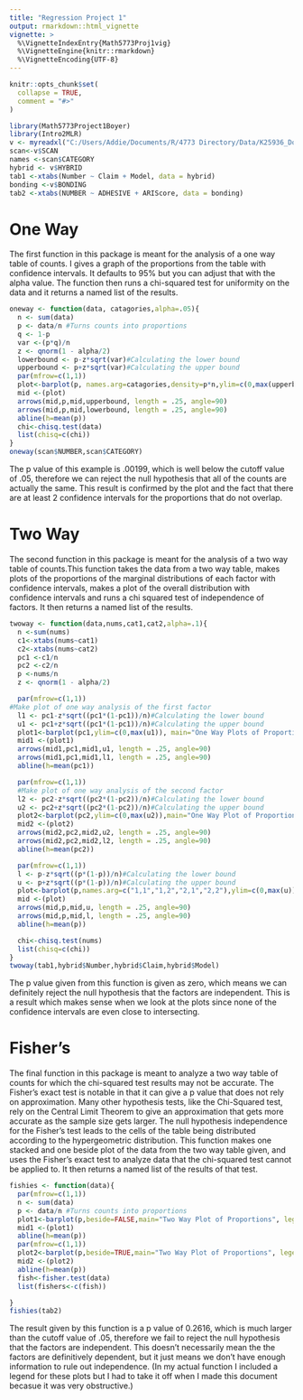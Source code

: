 ```yaml
---
title: "Regression Project 1"
output: rmarkdown::html_vignette
vignette: >
  %\VignetteIndexEntry{Math5773Proj1vig}
  %\VignetteEngine{knitr::rmarkdown}
  %\VignetteEncoding{UTF-8}
---
```


```r
knitr::opts_chunk$set(
  collapse = TRUE,
  comment = "#>"
)

```

```r
library(Math5773Project1Boyer)
library(Intro2MLR)
v <- myreadxl("C:/Users/Addie/Documents/R/4773 Directory/Data/K25936_Downloads/Excel/")
scan<-v$SCAN
names <-scan$CATEGORY
hybrid <- v$HYBRID
tab1 <-xtabs(Number ~ Claim + Model, data = hybrid)
bonding <-v$BONDING
tab2 <-xtabs(NUMBER ~ ADHESIVE + ARIScore, data = bonding)
```
# One Way
The first function in this package is meant for the analysis of a one way table of counts. I gives a graph of the proportions from the table with confidence intervals. It defaults to 95% but you can adjust that with the alpha value. The function then runs a chi-squared test for uniformity on the data and it returns a named list of the results.
```r
oneway <- function(data, catagories,alpha=.05){
  n <- sum(data)
  p <- data/n #Turns counts into proportions
  q <- 1-p
  var <-(p*q)/n
  z <- qnorm(1 - alpha/2)
  lowerbound <- p-z*sqrt(var)#Calculating the lower bound
  upperbound <- p+z*sqrt(var)#Calculating the upper bound
  par(mfrow=c(1,1))
  plot<-barplot(p, names.arg=catagories,density=p*n,ylim=c(0,max(upperbound)),main="Plot of Proportions")
  mid <-(plot)
  arrows(mid,p,mid,upperbound, length = .25, angle=90)
  arrows(mid,p,mid,lowerbound, length = .25, angle=90)
  abline(h=mean(p))
  chi<-chisq.test(data)
  list(chisq=c(chi))
}
oneway(scan$NUMBER,scan$CATEGORY)
```
The p value of this example is .00199, which is well below the cutoff value of .05, therefore we can reject the null hypothesis that all of the counts are actually the same. This result is confirmed by the plot and the fact that there are at least 2 confidence intervals for the proportions that do not overlap. 



# Two Way

The second function in this package is meant for the analysis of a two way table of counts.This function takes the data from a two way table, makes plots of the proportions of the marginal distributions of each factor with confidence intervals, makes a plot of the overall distribution with confidence intervals and runs a chi squared test of independence of factors. It then returns a named list of the results.
```r
twoway <- function(data,nums,cat1,cat2,alpha=.1){
  n <-sum(nums)
  c1<-xtabs(nums~cat1)
  c2<-xtabs(nums~cat2)
  pc1 <-c1/n
  pc2 <-c2/n
  p <-nums/n
  z <- qnorm(1 - alpha/2)

  par(mfrow=c(1,1))
#Make plot of one way analysis of the first factor
  l1 <- pc1-z*sqrt((pc1*(1-pc1))/n)#Calculating the lower bound
  u1 <- pc1+z*sqrt((pc1*(1-pc1))/n)#Calculating the upper bound
  plot1<-barplot(pc1,ylim=c(0,max(u1)), main="One Way Plots of Proportions for Factor 1")
  mid1 <-(plot1)
  arrows(mid1,pc1,mid1,u1, length = .25, angle=90)
  arrows(mid1,pc1,mid1,l1, length = .25, angle=90)
  abline(h=mean(pc1))

  par(mfrow=c(1,1))
  #Make plot of one way analysis of the second factor
  l2 <- pc2-z*sqrt((pc2*(1-pc2))/n)#Calculating the lower bound
  u2 <- pc2+z*sqrt((pc2*(1-pc2))/n)#Calculating the upper bound
  plot2<-barplot(pc2,ylim=c(0,max(u2)),main="One Way Plot of Proportions for Factor 2")
  mid2 <-(plot2)
  arrows(mid2,pc2,mid2,u2, length = .25, angle=90)
  arrows(mid2,pc2,mid2,l2, length = .25, angle=90)
  abline(h=mean(pc2))

  par(mfrow=c(1,1))
  l <- p-z*sqrt((p*(1-p))/n)#Calculating the lower bound
  u <- p+z*sqrt((p*(1-p))/n)#Calculating the upper bound
  plot<-barplot(p,names.arg=c("1,1","1,2","2,1","2,2"),ylim=c(0,max(u)),beside=TRUE,main="Two Way Plot of Proportions")
  mid <-(plot)
  arrows(mid,p,mid,u, length = .25, angle=90)
  arrows(mid,p,mid,l, length = .25, angle=90)
  abline(h=mean(p))

  chi<-chisq.test(nums)
  list(chisq=c(chi))
}
twoway(tab1,hybrid$Number,hybrid$Claim,hybrid$Model)
```
The p value given from this function is given as zero, which means we can definitely reject the null hypothesis that the factors are independent. This is a result which makes sense when we look at the plots since none of the confidence intervals are even close to intersecting.


# Fisher's
The final function in this package is meant to analyze a two way table of counts for which the chi-squared test results may not be accurate. The Fisher's exact test is notable in that it can give a p value that does not rely on approximation. Many other hypothesis tests, like the Chi-Squared test, rely on the Central Limit Theorem to give an approximation that gets more accurate as the sample size gets larger. The null hypothesis independence for the Fisher's test leads to the cells of the table being distributed according to the hypergeometric distribution. This function makes one stacked and one beside plot of the data from the two way table given, and uses the Fisher's exact test to analyze data that the chi-squared test cannot be applied to. It then returns a named list of the results of that test. 
```r
fishies <- function(data){
  par(mfrow=c(1,1))
  n <- sum(data)
  p <- data/n #Turns counts into proportions
  plot1<-barplot(p,beside=FALSE,main="Two Way Plot of Proportions", legend.text=FALSE)
  mid1 <-(plot1)
  abline(h=mean(p))
  par(mfrow=c(1,1))
  plot2<-barplot(p,beside=TRUE,main="Two Way Plot of Proportions", legend.text=FALSE)
  mid2 <-(plot2)
  abline(h=mean(p))
  fish<-fisher.test(data)
  list(fishers<-c(fish))

}
fishies(tab2)
```
The result given by this function is a p value of 0.2616, which is much larger than the cutoff value of .05, therefore we fail to reject the null hypothesis that the factors are independent. This doesn't necessarily mean the the factors are definitively dependent, but it just means we don't have enough information to rule out independence. (In my actual function I included a legend for these plots but I had to take it off when I made this document becasue it was very obstructive.)
